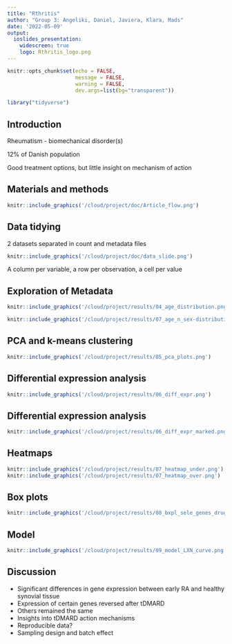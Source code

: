 ```yaml
---
title: "Rthritis"
author: "Group 3: Angeliki, Daniel, Javiera, Klara, Mads"
date: '2022-05-09'
output: 
  ioslides_presentation:
    widescreen: true
    logo: Rthritis_logo.png
---
```


<style type="text/css">
slides > slide:not(.nobackground):after {
  content: '';
}
</style>

<style>
    #log1 > p {
      margin-top: -50px;
    }
    #log2 > p {
      margin-top: -50px;
    }
</style>


```r
knitr::opts_chunk$set(echo = FALSE,
                      message = FALSE,
                      warning = FALSE,
                      dev.args=list(bg="transparent"))
```

```r
library("tidyverse")
```

## Introduction

Rheumatism - biomechanical disorder(s)

12% of Danish population

Good treatment options, but little insight on mechanism of action

## Materials and methods
```r
knitr::include_graphics('/cloud/project/doc/Article_flow.png')
```

## Data tidying
2 datasets separated in count and metadata files
```r
knitr::include_graphics('/cloud/project/doc/data_slide.png')
```

A column per variable, a row per observation, a cell per value


## Exploration of Metadata
```r
knitr::include_graphics('/cloud/project/results/04_age_distribution.png')
```
```r
knitr::include_graphics('/cloud/project/results/07_age_n_sex-distribution.png')
```


## PCA and k-means clustering

```r
knitr::include_graphics('/cloud/project/results/05_pca_plots.png')
```

## Differential expression analysis {#log1}


```r
knitr::include_graphics('/cloud/project/results/06_diff_expr.png')

```

## Differential expression analysis {#log2}

```r
knitr::include_graphics('/cloud/project/results/06_diff_expr_marked.png')
```

## Heatmaps

```r
knitr::include_graphics('/cloud/project/results/07_heatmap_under.png')
knitr::include_graphics('/cloud/project/results/07_heatmap_over.png')
```

## Box plots

```r
knitr::include_graphics('/cloud/project/results/08_bxpl_sele_genes_drug.png')
```

## Model

```r
knitr::include_graphics('/cloud/project/results/09_model_LXN_curve.png')
```

## Discussion

- Significant differences in gene expression between early RA and healthy synovial tissue
- Expression of certain genes reversed after tDMARD
- Others remained the same
- Insights into tDMARD action mechanisms
- Reproducible data?
- Sampling design and batch effect








